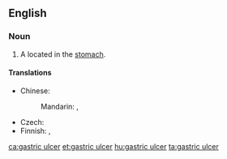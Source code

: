 ==English==
{{wikipedia}}

===Noun===
{{en-noun}}

# {{label|en|pathology}} A {{l|en|peptic ulcer}} located in the [[stomach]].

====Translations====
{{trans-top|ulcer}}
* Chinese:
*: Mandarin: {{t+|cmn|胃潰瘍|sc=Hani}}, {{t+|cmn|胃溃疡|tr=wèikuìyáng|sc=Hani}}
{{trans-mid}}
* Czech: {{t|cs|žaludeční vřed|m}}
* Finnish: {{t|fi|mahalaukun haavauma}}, {{t+|fi|mahahaava}}
{{trans-bottom}}

[[ca:gastric ulcer]]
[[et:gastric ulcer]]
[[hu:gastric ulcer]]
[[ta:gastric ulcer]]